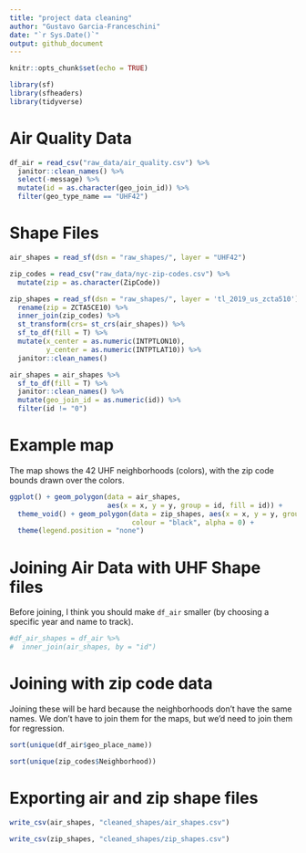 ```yaml
---
title: "project data cleaning"
author: "Gustavo Garcia-Franceschini"
date: "`r Sys.Date()`"
output: github_document
---
```


```r
knitr::opts_chunk$set(echo = TRUE)
```

```r
library(sf)
library(sfheaders)
library(tidyverse)
```

# Air Quality Data

```r
df_air = read_csv("raw_data/air_quality.csv") %>%
  janitor::clean_names() %>%
  select(-message) %>%
  mutate(id = as.character(geo_join_id)) %>%
  filter(geo_type_name == "UHF42")
```

# Shape Files

```r
air_shapes = read_sf(dsn = "raw_shapes/", layer = "UHF42")
```

```r
zip_codes = read_csv("raw_data/nyc-zip-codes.csv") %>%
  mutate(zip = as.character(ZipCode))

zip_shapes = read_sf(dsn = "raw_shapes/", layer = 'tl_2019_us_zcta510') %>% 
  rename(zip = ZCTA5CE10) %>%
  inner_join(zip_codes) %>%
  st_transform(crs= st_crs(air_shapes)) %>%
  sf_to_df(fill = T) %>%
  mutate(x_center = as.numeric(INTPTLON10),
         y_center = as.numeric(INTPTLAT10)) %>%
  janitor::clean_names()

air_shapes = air_shapes %>%
  sf_to_df(fill = T) %>%
  janitor::clean_names() %>%
  mutate(geo_join_id = as.numeric(id)) %>%
  filter(id != "0")
```

# Example map

The map shows the 42 UHF neighborhoods (colors), with the zip code bounds drawn over the colors.

```r
ggplot() + geom_polygon(data = air_shapes, 
                        aes(x = x, y = y, group = id, fill = id)) + 
  theme_void() + geom_polygon(data = zip_shapes, aes(x = x, y = y, group = zip),
                              colour = "black", alpha = 0) + 
  theme(legend.position = "none")
```

# Joining Air Data with UHF Shape files 

Before joining, I think you should make `df_air` smaller (by choosing a specific year and name to track).

```r
#df_air_shapes = df_air %>%
#  inner_join(air_shapes, by = "id")
```

# Joining with zip code data

Joining these will be hard because the neighborhoods don't have the same names. We don't have to join them for the maps, but we'd need to join them for regression.

```r
sort(unique(df_air$geo_place_name))

sort(unique(zip_codes$Neighborhood))
```

# Exporting air and zip shape files

```r
write_csv(air_shapes, "cleaned_shapes/air_shapes.csv")

write_csv(zip_shapes, "cleaned_shapes/zip_shapes.csv")
```

